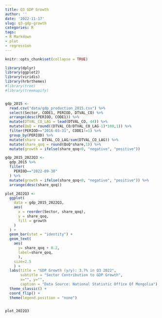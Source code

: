 ```yaml
---
title: Q3 GDP Growth
author: ''
date: '2022-11-17'
slug: q3-gdp-growth
categories: R
tags:
- R Markdown
- plot
- regression
---
```



```r
knitr::opts_chunk$set(collapse = TRUE)
```

```r

library(dplyr)
library(ggplot2)
library(viridis)
library(hrbrthemes)
#library(tree)
#library(treemapify)


gdp_2015 <- 
  read.csv("data/gdp_production_2015.csv") %>% 
  select(Sector, CODE1, PERIOD, DTVAL_CO) %>%
  arrange(desc(PERIOD, CODE1)) %>% 
  mutate(DTVAL_CO_LAG = lead(DTVAL_CO, 44)) %>%
  mutate(QoQ = round((DTVAL_CO/DTVAL_CO_LAG-1)*100,1)) %>% 
  filter(PERIOD>="2016-03-31", CODE1!=1) %>%
  group_by(PERIOD) %>%
  mutate(share = DTVAL_CO_LAG/sum(DTVAL_CO_LAG)) %>%
  mutate(share_qoq = round(QoQ*share,1)) %>%
  mutate(growth = ifelse(share_qoq<0, "negative", "positive"))

gdp_2015_2022Q3 <-
  gdp_2015 %>%
  filter(
    PERIOD=="2022-09-30"
  ) %>% 
  mutate(growth = ifelse(share_qoq<0, "negative", "positive")) %>%
  arrange(desc(share_qoq))

plot_2022Q3 <-
  ggplot(
    data = gdp_2015_2022Q3,
    aes(
      x = reorder(Sector, share_qoq),
      y = share_qoq,
      fill = growth
    )
  ) + 
  geom_bar(stat = "identity") + 
  geom_text(
    aes(
      y= share_qoq + 0.2,
      label=share_qoq,
      ), 
    size=2.5
    ) +
  labs(title = "GDP Growth (y/y): 3.7% in Q3 2022",
       subtitle = "Sector Contribution to GDP Growth",
       x="", y="", 
       caption = "Data Source: National Statistic Office Of Mongolia") +
  theme_classic() +
  coord_flip() +
  theme(legend.position = "none")


plot_2022Q3

```